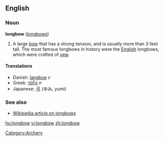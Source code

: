 ==English==

===Noun===
'''longbow''' ([[longbows]])

#A large [[bow]] that has a strong tension, and is usually more than 3 feet tall.  The most famous longbows in history were the [[English]] longbows, which were crafted of [[yew]].

====Translations====
*Danish: [[langbue]] ''c''
*Greek: [[τόξο]] ''n''
*Japanese: [[弓]] (ゆみ, yumi)

===See also===
*[[w:Longbow|Wikipedia article on longbows]]

[[Category:Archery]]
[[hu:longbow]]
[[vi:longbow]]
[[zh:longbow]]